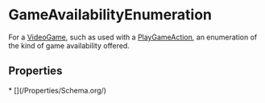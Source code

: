   
# GameAvailabilityEnumeration

For a <a class="localLink" href="/VideoGame">VideoGame</a>, such as used with a <a class="localLink" href="/PlayGameAction">PlayGameAction</a>, an enumeration of the kind of game availability offered.

## Properties

<Grid>
* [](/Properties/Schema.org/)
</Grid>

